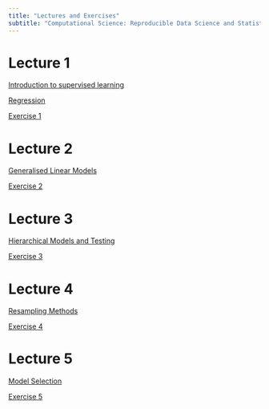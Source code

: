```yaml
---
title: "Lectures and Exercises"
subtitle: "Computational Science: Reproducible Data Science and Statistical Learning"
---
```



# Lecture 1

[Introduction to supervised learning](pages/L1_intro_supervised_learning.qmd)

[Regression](pages/L1_regression.qmd)

[Exercise 1](pages/E1_regression.qmd)

# Lecture 2

[Generalised Linear Models](pages/L2_generalised_linear_models.qmd)

[Exercise 2](pages/E2_generalised_linear_regression.qmd)

# Lecture 3

[Hierarchical Models and Testing](pages/L3_hierarchical_models_and_testing.qmd)

[Exercise 3](pages/E3_hierarchical models and testing.qmd)

# Lecture 4

[Resampling Methods](pages/L4_resampling_methods.qmd)

[Exercise 4](pages/E4_resampling_methods.qmd)

# Lecture 5

[Model Selection](pages/L5_model_selection.qmd)

[Exercise 5](pages/E5_model_selection.qmd)

